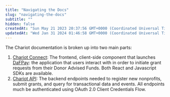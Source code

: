 ```yaml
---
title: "Navigating the Docs"
slug: "navigating-the-docs"
subtitle: ""
hidden: false
createdAt: "Sun May 21 2023 20:37:56 GMT+0000 (Coordinated Universal Time)"
updatedAt: "Wed Jan 31 2024 01:46:58 GMT+0000 (Coordinated Universal Time)"
---
```

The Chariot documentation is broken up into two main parts: 

1. [Chariot Connect](integrating-connect): The frontend, client-side component that launches [DaFPay](https://www.dafpay.com/): the application that users interact with in order to initiate grant requests from their Donor Advised Funds. Both React and Javascript SDKs are available. 
2. [Chariot API](overview): The backend endpoints needed to register new nonprofits, submit grants, and query for transactional data and events. All endpoints much be authenticated using OAuth 2.0 Client Credentials Flow.

